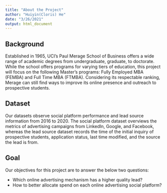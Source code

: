 ```yaml
---
title: "About the Project"
author: "Huiyin(Cloris) He"
date: "3/26/2021"
output: html_document
---
```


## Background

Established in 1965, UCI’s Paul Merage School of Business offers a wide range of
academic degrees from undergraduate, graduate, to doctorate. While the school offers programs for varying tiers of education, this project will focus on the following Master’s programs: Fully Employed MBA (FEMBA) and Full Time MBA (FTMBA). Considering its respectable ranking, Merage can still find ways to improve its online presence and outreach to prospective students.

## Dataset

Our datasets observe social platform performance and lead source information from 2016 to 2020. The social platform dataset overviews the metrics of advertising campaigns from LinkedIn, Google, and Facebook, whereas the lead source dataset records the time of the initial inquiry of prospective students, application status, last time modified, and the source the lead is from.

## Goal

Our objectives for this project are to answer the below two questions:

* Which online advertising mechanism has a higher quality lead?
* How to better allocate spend on each online advertising social platform?